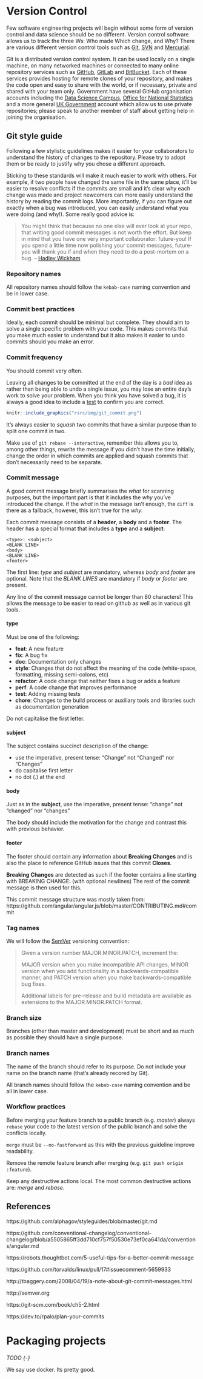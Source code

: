 # Version Control

Few software engineering projects will begin without some form of version control and data science should be no different. Version control software allows us to track the three Ws: Who made Which change, and Why? There are various different version control tools such as [Git](https://git-scm.com/), [SVN](https://subversion.apache.org/) and [Mercurial](https://www.mercurial-scm.org/).

Git is a distributed version control system. It can be used locally on a single machine, on many networked machines or connected to many online repository services such as [GitHub](https://github.com/), [GitLab](https://about.gitlab.com/) and [BitBucket](https://bitbucket.org/). Each of these services provides hosting for remote clones of your repository, and makes the code open and easy to share with the world, or if necessary, private and shared with your team only. Government have several GitHub organisation accounts including the [Data Science Campus](https://github.com/datasciencecampus), [Office for National Statistics](https://github.com/ONSdigital) and a more general [UK Government](https://github.com/ukgovdatascience) account which allow us to use private repositories; please speak to another member of staff about getting help in joining the organisation.


## Git style guide

Following a few stylistic guidelines makes it easier for your collaborators to
understand the history of changes to the repository. Please try to adopt them or be
ready to justify why you chose a different approach.

Sticking to these standards will make it much easier to work with others. For example, if two people have changed the same file in the same place, it’ll be easier to resolve conflicts if the commits are small and it’s clear why each change was made and project newcomers can more easily understand the history by reading the commit logs. More importantly, if you can figure out exactly when a bug was introduced, you can easily understand what you were doing (and why!). Some really good advice is:

> You might think that because no one else will ever look at your repo, that writing good commit messages is not worth the effort. But keep in mind that you have one very important collaborator: future-you! If you spend a little time now polishing your commit messages, future-you will thank you if and when they need to do a post-mortem on a bug. -- [Hadley Wickham](http://r-pkgs.had.co.nz/git.html#commit-best-practices)


### Repository names 

All repository names should follow the `kebab-case` naming convention and be in lower case.


### Commit best practices

Ideally, each commit should be minimal but complete. They should aim to solve a single specific problem with your code. This makes commits that you make much easier to understand but it also makes it easier to undo commits should you make an error. 


### Commit frequency

You should commit very often. 

Leaving all changes to be committed at the end of the day is a *bad* idea as rather than being able to undo a single issue, you may lose an entire day's work to solve your problem. When you think you have solved a bug, it is always a good idea to include a [test](#tests) to confirm you are correct. 


```r
knitr::include_graphics("rsrc/img/git_commit.png")
```

It's always easier to _squash_ two commits that have a similar purpose than to split one commit in two.

Make use of `git rebase --interactive`, remember this allows you to, among
other things, rewrite the message if you didn't have the time initially, change
the order in which commits are applied and squash commits that don't
necessarily need to be separate. 


### Commit message

A good commit message briefly summarises the _what_ for scanning purposes, but
the important part is that it includes the _why_ you've introduced the change.
If the _what_ in the message isn't enough, the `diff` is there as a fallback, however, this isn't true for the _why_.

Each commit message consists of a **header**, a **body** and a **footer**.
The header has a special format that includes a **type** and a **subject**:

```
<type>: <subject>
<BLANK LINE>
<body>
<BLANK LINE>
<footer>
```

The first line: _type_ and _subject_ are mandatory, whereas _body_ and _footer_
are optional. Note that the _BLANK LINES_ are mandatory if _body_ or _footer_
are present.

Any line of the commit message cannot be longer than 80 characters! This allows the
message to be easier
to read on github as well as in various git tools.

#### type

Must be one of the following:

* **feat**: A new feature
* **fix**: A bug fix
* **doc**: Documentation only changes
* **style**: Changes that do not affect the meaning of the code (white-space,
formatting, missing semi-colons, etc)
* **refactor**: A code change that neither fixes a bug or adds a feature
* **perf**: A code change that improves performance
* **test**: Adding missing tests
* **chore**: Changes to the build process or auxiliary tools and libraries such as documentation generation

Do not capitalise the first letter.

#### subject

The subject contains succinct description of the change:

* use the imperative, present tense: "Change" not "Changed" nor "Changes"
* do capitalise first letter
* no dot (.) at the end

#### body

Just as in the **subject**, use the imperative, present tense: "change" not
"changed" nor "changes"

The body should include the motivation for the change and contrast this with
previous behavior.

#### footer

The footer should contain any information about **Breaking Changes** and is
also the place to
reference GitHub issues that this commit **Closes**.

**Breaking Changes** are detected as such if the footer contains a line
starting with BREAKING CHANGE:
(with optional newlines) The rest of the commit message is then used for this.

This commit message structure was mostly taken from:
https://github.com/angular/angular.js/blob/master/CONTRIBUTING.md#commit


### Tag names

We will follow the [SemVer](http://semver.org) versioning convention:

> Given a version number MAJOR.MINOR.PATCH, increment the:
>
>    MAJOR version when you make incompatible API changes,
>    MINOR version when you add functionality in a backwards-compatible
>        manner, and
>    PATCH version when you make backwards-compatible bug fixes.
>
>    Additional labels for pre-release and build metadata are available
>    as extensions to the MAJOR.MINOR.PATCH format.


### Branch size

Branches (other than master and development) must be short and as much as possible they should have a single purpose.


### Branch names

The name of the branch should refer to its purpose. Do not include your name on
the branch name (that's already recored by Git).

All branch names should follow the `kebab-case` naming convention and be all in
lower case.


### Workflow practices

Before merging your feature branch to a public branch (e.g. _master_) always `rebase` your code to the latest version of the public branch and solve the conflicts locally.

`merge` must be `--no-fastforward` as this with the previous guideline improve readability.

Remove the remote feature branch after merging (e.g. `git push origin :feature`).

Keep any destructive actions local. The most common destructive actions are:
_merge_ and _rebase_.


## References

https://github.com/alphagov/styleguides/blob/master/git.md

https://github.com/conventional-changelog/conventional-changelog/blob/a5505865ff3dd710cf757f50530e73ef0ca641da/conventions/angular.md

https://robots.thoughtbot.com/5-useful-tips-for-a-better-commit-message

https://github.com/torvalds/linux/pull/17#issuecomment-5659933

http://tbaggery.com/2008/04/19/a-note-about-git-commit-messages.html

http://semver.org

https://git-scm.com/book/ch5-2.html

https://dev.to/rpalo/plan-your-commits

# Packaging projects

*TODO {-}*

We say use docker. Its pretty good.
